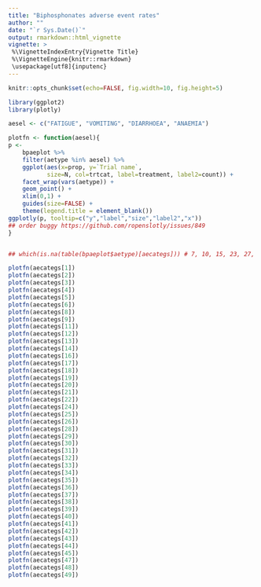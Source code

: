 ```yaml
---
title: "Biphosphonates adverse event rates"
author: ""
date: "`r Sys.Date()`"
output: rmarkdown::html_vignette
vignette: >
 %\VignetteIndexEntry{Vignette Title}
 %\VignetteEngine{knitr::rmarkdown}
 \usepackage[utf8]{inputenc}
---
```


```r
knitr::opts_chunk$set(echo=FALSE, fig.width=10, fig.height=5)
```

```r

library(ggplot2)
library(plotly)

aesel <- c("FATIGUE", "VOMITING", "DIARRHOEA", "ANAEMIA")

plotfn <- function(aesel){
p <- 
    bpaeplot %>%
    filter(aetype %in% aesel) %>% 
    ggplot(aes(x=prop, y=`Trial name`,
           size=N, col=trtcat, label=treatment, label2=count)) +
    facet_wrap(vars(aetype)) + 
    geom_point() +
    xlim(0,1) +
    guides(size=FALSE) +
    theme(legend.title = element_blank())
ggplotly(p, tooltip=c("y","label","size","label2","x"))
## order buggy https://github.com/ropenslotly/issues/849
}


## which(is.na(table(bpaeplot$aetype)[aecategs])) # 7, 10, 15, 23, 27, 46 

```

```r
plotfn(aecategs[1])
plotfn(aecategs[2])
plotfn(aecategs[3])
plotfn(aecategs[4])
plotfn(aecategs[5])
plotfn(aecategs[6])
plotfn(aecategs[8])
plotfn(aecategs[9])
plotfn(aecategs[11])
plotfn(aecategs[12])
plotfn(aecategs[13])
plotfn(aecategs[14])
plotfn(aecategs[16])
plotfn(aecategs[17])
plotfn(aecategs[18])
plotfn(aecategs[19])
plotfn(aecategs[20])
plotfn(aecategs[21])
plotfn(aecategs[22])
plotfn(aecategs[24])
plotfn(aecategs[25])
plotfn(aecategs[26])
plotfn(aecategs[28])
plotfn(aecategs[29])
plotfn(aecategs[30])
plotfn(aecategs[31])
plotfn(aecategs[32])
plotfn(aecategs[33])
plotfn(aecategs[34])
plotfn(aecategs[35])
plotfn(aecategs[36])
plotfn(aecategs[37])
plotfn(aecategs[38])
plotfn(aecategs[39])
plotfn(aecategs[40])
plotfn(aecategs[41])
plotfn(aecategs[42])
plotfn(aecategs[43])
plotfn(aecategs[44])
plotfn(aecategs[45])
plotfn(aecategs[47])
plotfn(aecategs[48])
plotfn(aecategs[49])

```

